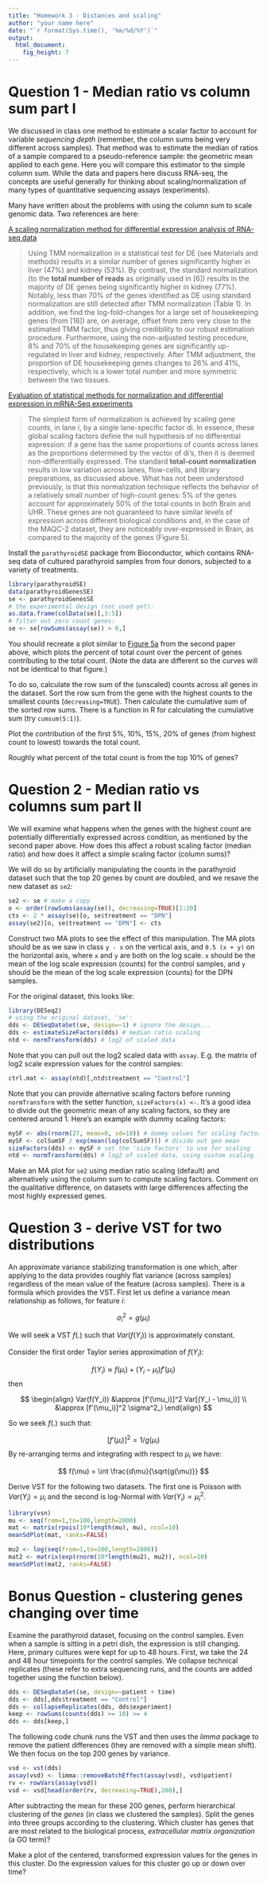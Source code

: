 ```yaml
---
title: "Homework 3 - Distances and scaling"
author: "your name here"
date: "`r format(Sys.time(), '%m/%d/%Y')`"
output: 
  html_document:
    fig_height: 7
---
```


# Question 1 - Median ratio vs column sum part I

We discussed in class one method to estimate a scalar factor to
account for variable *sequencing depth* (remember, the column sums
being very different across samples). That method was to estimate the
median of ratios of a sample compared to a pseudo-reference sample:
the geometric mean applied to each gene. Here you will compare this
estimator to the simple column sum. While the data and papers here
discuss RNA-seq, the concepts are useful generally for thinking about
scaling/normalization of many types of quantitative sequencing assays
(experiments).

Many have written about the problems with using the column sum to
scale genomic data. Two references are here:

[A scaling normalization method for differential expression analysis of RNA-seq data](https://genomebiology.biomedcentral.com/articles/10.1186/gb-2010-11-3-r25)

> Using TMM normalization in a statistical test for DE (see Materials
> and methods) results in a similar number of genes significantly
> higher in liver (47%) and kidney (53%). By contrast, the standard
> normalization (to the **total number of reads** as originally used in
> [6]) results in the majority of DE genes being significantly higher
> in kidney (77%). Notably, less than 70% of the genes identified as
> DE using standard normalization are still detected after TMM
> normalization (Table 1). In addition, we find the log-fold-changes
> for a large set of housekeeping genes (from [16]) are, on average,
> offset from zero very close to the estimated TMM factor, thus giving
> credibility to our robust estimation procedure. Furthermore, using
> the non-adjusted testing procedure, 8% and 70% of the housekeeping
> genes are significantly up-regulated in liver and kidney,
> respectively. After TMM adjustment, the proportion of DE
> housekeeping genes changes to 26% and 41%, respectively, which is a
> lower total number and more symmetric between the two tissues. 

[Evaluation of statistical methods for normalization and differential expression in mRNA-Seq experiments](https://www.ncbi.nlm.nih.gov/pmc/articles/PMC2838869/)

> The simplest form of normalization is achieved by scaling gene
> counts, in lane i, by a single lane-specific factor di. In essence,
> these global scaling factors define the null hypothesis of no
> differential expression: if a gene has the same proportions of
> counts across lanes as the proportions determined by the vector of
> di's, then it is deemed non-differentially expressed. The standard
> **total-count normalization** results in low variation across lanes,
> flow-cells, and library preparations, as discussed above. What has
> not been understood previously, is that this normalization technique
> reflects the behavior of a relatively small number of high-count
> genes: 5% of the genes account for approximately 50% of the total
> counts in both Brain and UHR. These genes are not guaranteed to have
> similar levels of expression across different biological conditions
> and, in the case of the MAQC-2 dataset, they are noticeably
> over-expressed in Brain, as compared to the majority of the genes
> (Figure 5). 

Install the `parathyroidSE` package from
Bioconductor, which contains RNA-seq data of cultured parathyroid
samples from four donors, subjected to a variety of treatments.

```r
library(parathyroidSE)
data(parathyroidGenesSE)
se <- parathyroidGenesSE
# the experimental design (not used yet):
as.data.frame(colData(se)[,3:5])
# filter out zero count genes:
se <- se[rowSums(assay(se)) > 0,]
```

You should recreate a plot similar to
[Figure 5a](https://www.ncbi.nlm.nih.gov/pmc/articles/PMC2838869/figure/F5/) 
from the second paper above, which plots the percent of total count
over the percent of genes contributing to the total count.
(Note the data are different so the curves will not be identical to
that figure.)

To do so, calculate the row sum of the (unscaled) counts across all genes in
the dataset. Sort the row sum from the gene with the highest counts to
the smallest counts (`decreasing=TRUE`). Then calculate the cumulative
sum of the sorted row sums. There is a function in R for calculating
the cumulative sum (try `cumsum(5:1)`).

Plot the contribution of the first 5%, 10%, 15%, 20% of genes 
(from highest count to lowest) towards the total count.

Roughly what percent of the total count is from the top 10% of genes? 

# Question 2 - Median ratio vs columns sum part II

We will examine what happens when the genes with the highest count are
potentially differentially expressed across condition, as mentioned by
the second paper above. How does this affect a robust scaling factor
(median ratio) and how does it affect a simple scaling factor (column
sums)?

We will do so by artificially manipulating the counts in the
parathyroid dataset such that the top 20 genes by count are doubled,
and we resave the new dataset as `se2`:

```r
se2 <- se # make a copy
o <- order(rowSums(assay(se)), decreasing=TRUE)[1:20]
cts <- 2 * assay(se)[o, se$treatment == "DPN"]
assay(se2)[o, se$treatment == "DPN"] <- cts
```

Construct two MA plots to see the effect of this manipulation. The
MA plots should be as we saw in class `y - x` on the vertical axis, and 
`0.5 (x + y)` on the horizontal axis, where `x` and `y` are both on
the log scale. `x` should be the mean of the log scale expression
(counts) for the control samples, and `y` should be the mean of the
log scale expression (counts) for the DPN samples. 

For the original dataset, this looks like:

```r
library(DESeq2)
# using the original dataset, 'se':
dds <- DESeqDataSet(se, design=~1) # ignore the design...
dds <- estimateSizeFactors(dds) # median ratio scaling
ntd <- normTransform(dds) # log2 of scaled data
```

Note that you can pull out the log2 scaled data with `assay`. E.g. the
matrix of log2 scale expression values for the control samples:

```r
ctrl.mat <- assay(ntd)[,ntd$treatment == "Control"]
```

Note that you can provide alternative scaling factors before running
`normTransform` with the setter function, `sizeFactors(x) <-`.
It's a good idea to divide out the geometric mean of any scaling
factors, so they are centered around 1. Here's an example with dummy
scaling factors:

```r
mySF <- abs(rnorm(27, mean=0, sd=10)) # dummy values for scaling factors
mySF <- colSumSF / exp(mean(log(colSumSF))) # divide out geo mean
sizeFactors(dds) <- mySF # set the 'size factors' to use for scaling
ntd <- normTransform(dds) # log2 of scaled data, using custom scaling factors
```

Make an MA plot for `se2` using median ratio scaling (default) and
alternatively using the column sum to compute scaling factors. Comment
on the qualitative difference, on datasets with large differences
affecting the most highly expressed genes.

# Question 3 - derive VST for two distributions

An approximate variance stabilizing transformation is one which, after
applying to the data provides roughly flat variance (across samples)
regardless of the mean value of the feature (across samples). There is
a formula which provides the VST. First let us define a variance mean
relationship as follows, for feature $i$:

$$ \sigma^2_i = g(\mu_i) $$

We will seek a VST $f(.)$ such that $Var(f(Y_i))$ is approximately
constant.

Consider the first order Taylor series approximation of $f(Y_i)$:

$$ f(Y_i) \approx f(\mu_i) + (Y_i - \mu_i) f'(\mu_i) $$
then

$$
\begin{align}
Var(f(Y_i)) &\approx [f'(\mu_i)]^2 Var[(Y_i - \mu_i)] \\
&\approx [f'(\mu_i)]^2 \sigma^2_i
\end{align}
$$

So we seek $f(.)$ such that:

$$ [f'(\mu_i)]^2 = 1/g(\mu_i) $$
By re-arranging terms and integrating with respect to $\mu_i$ we have:

$$ f(\mu) = \int \frac{d\mu}{\sqrt{g(\mu)}} $$ 

Derive VST for the following two datasets. The first one is Poisson
with $Var(Y_i) = \mu_i$ and the second is log-Normal with 
$Var(Y_i) \propto \mu_i^2$.

```r
library(vsn)
mu <- seq(from=1,to=100,length=2000)
mat <- matrix(rpois(10*length(mu), mu), ncol=10)
meanSdPlot(mat, ranks=FALSE)
```

```r
mu2 <- log(seq(from=1,to=100,length=2000))
mat2 <- matrix(exp(rnorm(10*length(mu2), mu2)), ncol=10)
meanSdPlot(mat2, ranks=FALSE)
```

# Bonus Question - clustering genes changing over time

Examine the parathyroid dataset, focusing on the control samples. Even
when a sample is sitting in a petri dish, the expression is still
changing. Here, primary cultures were kept for up to 48 hours. First,
we take the 24 and 48 hour timepoints for the control samples. We
collapse technical replicates (these refer to extra sequencing runs,
and the counts are added together using the function below).

```r
dds <- DESeqDataSet(se, design=~patient + time)
dds <- dds[,dds$treatment == "Control"]
dds <- collapseReplicates(dds, dds$experiment)
keep <- rowSums(counts(dds) >= 10) >= 4
dds <- dds[keep,]
```

The following code chunk runs the VST and then uses the *limma*
package to remove the patient differences (they are removed with a
simple mean shift). We then focus on the top 200 genes by variance.

```r
vsd <- vst(dds)
assay(vsd) <- limma::removeBatchEffect(assay(vsd), vsd$patient)
rv <- rowVars(assay(vsd))
vsd <- vsd[head(order(rv, decreasing=TRUE),200),]
```

After subtracting the mean for these 200 genes, perform hierarchical
clustering of the *genes* (in class we clustered the samples). Split
the genes into three groups according to the clustering. Which cluster
has genes that are most related to the biological process,
*extracellular matrix organization* (a GO term)? 

Make a plot of the centered, transformed expression values for the
genes in this cluster. Do the expression values for this cluster go up
or down over time?
